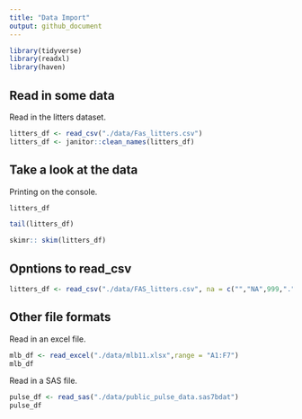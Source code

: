```yaml
---
title: "Data Import"
output: github_document
---
```


```r
library(tidyverse)
library(readxl)
library(haven)
```

## Read in some data

Read in the litters dataset.

```r
litters_df <- read_csv("./data/Fas_litters.csv")
litters_df <- janitor::clean_names(litters_df)
```


## Take a look at the data

Printing on the console.

```r
litters_df
```


```r
tail(litters_df)
```

```r
skimr:: skim(litters_df)
```


## Opntions to read_csv

```r
litters_df <- read_csv("./data/FAS_litters.csv", na = c("","NA",999,"."))
```

## Other file formats

Read in an excel file.

```r
mlb_df <- read_excel("./data/mlb11.xlsx",range = "A1:F7")
mlb_df
```

Read in a SAS file.

```r
pulse_df <- read_sas("./data/public_pulse_data.sas7bdat")
pulse_df
```

